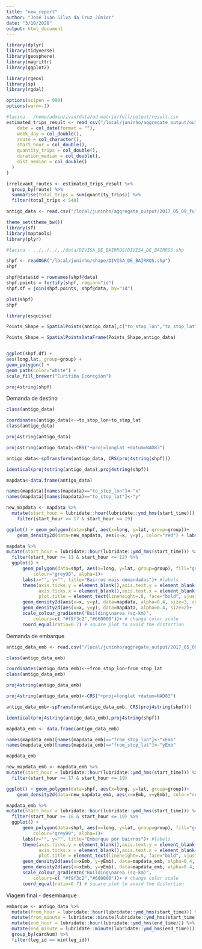 ```yaml
---
title: "new_report"
author: "José Ivan Silva da Cruz Júnior"
date: "3/10/2020"
output: html_document
---
```


```r
library(dplyr)
library(tidyverse)
library(geosphere)
library(magrittr)
library(ggplot2)

library(rgeos)
library(sp)
library(rgdal)

options(scipen = 999)
options(warn=-1)
```

```r
#lacina - /home/admin/ivan/data/od-matrix/full/output/result.csv
estimated_trips_result <- read_csv("/local/juninho/aggregate_output/output/result.csv", col_types = list(
    date = col_date(format = ""),
    week_day = col_double(),
    route = col_character(),
    start_hour = col_double(),
    quantity_trips = col_double(),
    duration_median = col_double(),
    dist_median = col_double()
  )
)

irrelevant_routes <- estimated_trips_result %>% 
  group_by(route) %>% 
  summarise(total_trips = sum(quantity_trips)) %>% 
  filter(total_trips < 540)

antigo_data <- read.csv("/local/juninho/aggregate_output/2017_05_09_full_agg", stringsAsFactors=F)

```

```r
theme_set(theme_bw())
library(sf)
library(maptools)
library(plyr)

#lacina - ../../../../data/DIVISA_DE_BAIRROS/DIVISA_DE_BAIRROS.shp

shpf <- readOGR("/local/juninho/shape/DIVISA_DE_BAIRROS.shp")
shpf

shpf@data$id = rownames(shpf@data)
shpf.points = fortify(shpf, region="id")
shpf.df = join(shpf.points, shpf@data, by="id")

plot(shpf)
shpf

library(esquisse)

Points_Shape = SpatialPoints(antigo_data[,c("to_stop_lon","to_stop_lat")],proj4string=CRS(proj4string(shpf)))

Points_Shape = SpatialPointsDataFrame(Points_Shape,antigo_data)


ggplot(shpf.df) + 
aes(long,lat, group=group) + 
geom_polygon() +
geom_path(color="white") +
scale_fill_brewer("Curitiba Ecoregion")

proj4string(shpf)

```

Demanda de destino
```r
class(antigo_data)

coordinates(antigo_data)<-~to_stop_lon+to_stop_lat
class(antigo_data)

proj4string(antigo_data)

proj4string(antigo_data)<-CRS("+proj=longlat +datum=NAD83")

antigo_data<-spTransform(antigo_data, CRS(proj4string(shpf)))

identical(proj4string(antigo_data),proj4string(shpf))

mapdata<-data.frame(antigo_data)

names(mapdata)[names(mapdata)=="to_stop_lon"]<-"x"
names(mapdata)[names(mapdata)=="to_stop_lat"]<-"y"

new_mapdata <- mapdata %>% 
  mutate(start_hour = lubridate::hour(lubridate::ymd_hms(start_time))) %>% 
    filter(start_hour >= 17 & start_hour <= 19)

ggplot() + geom_polygon(data=shpf, aes(x=long, y=lat, group=group))+ 
    geom_density2d(data=new_mapdata, aes(x=x, y=y), color="red") + labs(x = "longitude", y = "latitude")


```

```r
mapdata %>% 
mutate(start_hour = lubridate::hour(lubridate::ymd_hms(start_time))) %>% 
  filter(start_hour >= 11 & start_hour <= 12) %>%
  ggplot() +  
      geom_polygon(data=shpf, aes(x=long, y=lat, group=group), fill="grey40", 
          colour="grey90", alpha=1)+
      labs(x="", y="", title="Bairros mais demandados")+ #labels
      theme(axis.ticks.y = element_blank(),axis.text.y = element_blank(), # get rid of x ticks/text
            axis.ticks.x = element_blank(),axis.text.x = element_blank(), # get rid of y ticks/text
            plot.title = element_text(lineheight=.8, face="bold", vjust=1))+ # make title bold and add space
      geom_density2d(aes(x=x, y=y), data=mapdata, alpha=0.4, size=3, color="grey20")+# to get outline
      geom_density2d(aes(x=x, y=y), data=mapdata, alpha=0.4, size=2)+
      scale_colour_gradientn("Building\narea (sq-km)", 
          colours=c( "#f9f3c2","#660000"))+ # change color scale
      coord_equal(ratio=0.7) # square plot to avoid the distortion
```

Demanda de embarque
```r
antigo_data_emb <- read.csv("/local/juninho/aggregate_output/2017_05_09_full_agg", stringsAsFactors=F)

class(antigo_data_emb)

coordinates(antigo_data_emb)<-~from_stop_lon+from_stop_lat
class(antigo_data_emb)

proj4string(antigo_data_emb)

proj4string(antigo_data_emb)<-CRS("+proj=longlat +datum=NAD83")

antigo_data_emb<-spTransform(antigo_data_emb, CRS(proj4string(shpf)))

identical(proj4string(antigo_data_emb),proj4string(shpf))

mapdata_emb <- data.frame(antigo_data_emb)

names(mapdata_emb)[names(mapdata_emb)=="from_stop_lon"]<-"xEmb"
names(mapdata_emb)[names(mapdata_emb)=="from_stop_lat"]<-"yEmb"

mapdata_emb

new_mapdata_emb <- mapdata_emb %>% 
mutate(start_hour = lubridate::hour(lubridate::ymd_hms(start_time))) %>% 
  filter(start_hour >= 17 & start_hour <= 19)

ggplot() + geom_polygon(data=shpf, aes(x=long, y=lat, group=group))+ 
    geom_density2d(data=new_mapdata_emb, aes(x=xEmb, y=yEmb), color="red") + labs(x = "longitude", y = "latitude")

```

```r
mapdata_emb %>% 
mutate(start_hour = lubridate::hour(lubridate::ymd_hms(start_time))) %>% 
  filter(start_hour >= 18 & start_hour <= 19) %>% 
  ggplot() +  
      geom_polygon(data=shpf, aes(x=long, y=lat, group=group), fill="grey40", 
          colour="grey90", alpha=1)+
      labs(x="", y="", title="Embarque por bairros")+ #labels
      theme(axis.ticks.y = element_blank(),axis.text.y = element_blank(), # get rid of x ticks/text
            axis.ticks.x = element_blank(),axis.text.x = element_blank(), # get rid of y ticks/text
            plot.title = element_text(lineheight=.8, face="bold", vjust=1))+ # make title bold and add space
      geom_density2d(aes(x=xEmb, y=yEmb), data=mapdata_emb, alpha=0.4, size=3, color="grey20")+# to get outline
      geom_density2d(aes(x=xEmb, y=yEmb), data=mapdata_emb, alpha=0.4, size=2)+
      scale_colour_gradientn("Building\narea (sq-km)", 
          colours=c( "#f9f3c2","#660000"))+ # change color scale
      coord_equal(ratio=0.7) # square plot to avoid the distortion
```

Viagem final - desembarque
```r
embarque <- antigo_data %>% 
  mutate(from_hour = lubridate::hour(lubridate::ymd_hms(start_time))) %>% 
  mutate(from_minute = lubridate::minute(lubridate::ymd_hms(start_time))) %>% 
  mutate(end_hour = lubridate::hour(lubridate::ymd_hms(end_time))) %>% 
  mutate(end_minute = lubridate::minute(lubridate::ymd_hms(end_time))) %>% 
  group_by(cardNum) %>% 
  filter(leg_id == min(leg_id))

  
```



